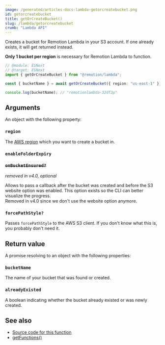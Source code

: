 ```yaml
---
image: /generated/articles-docs-lambda-getorcreatebucket.png
id: getorcreatebucket
title: getOrCreateBucket()
slug: /lambda/getorcreatebucket
crumb: "Lambda API"
---
```


Creates a bucket for Remotion Lambda in your S3 account. If one already exists, it will get returned instead.

**Only 1 bucket per region** is necessary for Remotion Lambda to function.

```ts twoslash
// @module: ESNext
// @target: ESNext
import { getOrCreateBucket } from "@remotion/lambda";

const { bucketName } = await getOrCreateBucket({ region: "us-east-1" });

console.log(bucketName); // "remotionlambda-32df3p"
```

## Arguments

An object with the following property:

### `region`

The [AWS region](/docs/lambda/region-selection) which you want to create a bucket in.

### `enableFolderExpiry`<AvailableFrom v="4.0.32" />

<Options id="enable-folder-expiry"/>

### ~~`onBucketEnsured?`~~

_removed in v4.0, optional_

Allows to pass a callback after the bucket was created and before the S3 website option was enabled. This option exists so the CLI can better visualize the progress.  
Removed in v4.0 since we don't use the website option anymore.

### `forcePathStyle?`<AvailableFrom v="4.0.202" />

Passes `forcePathStyle` to the AWS S3 client. If you don't know what this is, you probably don't need it.

## Return value

A promise resolving to an object with the following properties:

### `bucketName`

The name of your bucket that was found or created.

### `alreadyExisted`<AvailableFrom v="3.3.78" />

A boolean indicating whether the bucket already existed or was newly created.

## See also

- [Source code for this function](https://github.com/remotion-dev/remotion/blob/main/packages/lambda/src/api/get-or-create-bucket.ts)
- [getFunctions()](/docs/lambda/getfunctions)
